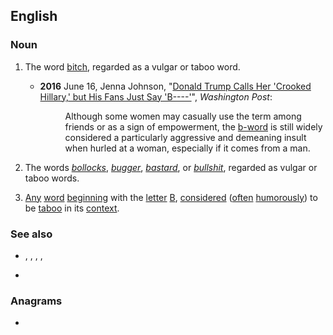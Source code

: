 ==English==

===Noun===
{{en-noun|head=[[b]]-[[word]]}}

# {{lb|en|euphemistic}} The word [[bitch]], regarded as a vulgar or taboo word.
#* '''2016''' June 16, Jenna Johnson, "[https://www.washingtonpost.com/politics/donald-trump-calls-her-crooked-hillary-but-his-fans-just-say-b----/2016/06/15/b33e166c-330c-11e6-8ff7-7b6c1998b7a0_story.html Donald Trump Calls Her 'Crooked Hillary,' but His Fans Just Say 'B----']", ''Washington Post'':
#*: Although some women may casually use the term among friends or as a sign of empowerment, the [[b-word]] is still widely considered a particularly aggressive and demeaning insult when hurled at a woman, especially if it comes from a man.
# {{lb|en|euphemistic}} The words ''[[bollocks]]'', ''[[bugger]]'', ''[[bastard]]'', or ''[[bullshit]]'', regarded as vulgar or taboo words.
# {{lb|en|usually|_|jocular}} [[any|Any]] [[word]] [[begin]]ning with the [[letter]] [[B]], [[consider]]ed ([[often]] [[humorous]]ly) to be [[taboo]] in its [[context]].

===See also===
* {{l|en|bitch}}, {{l|en|bastard}}, {{l|en|bollocks}}, {{l|en|bugger}}, {{l|en|bullshit}}
* {{list:en:letter-word euphemisms}}

===Anagrams===
* {{anagrams|en|brow'd}}